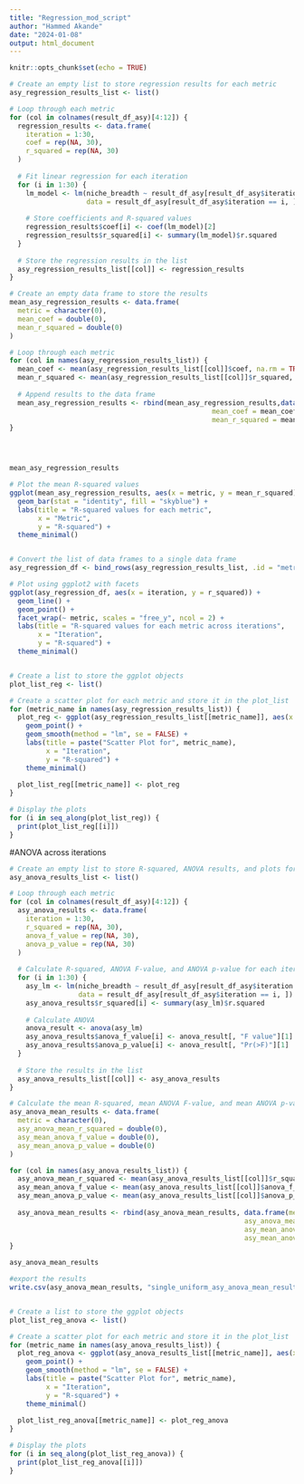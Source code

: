 ```yaml
---
title: "Regression_mod_script"
author: "Hammed Akande"
date: "2024-01-08"
output: html_document
---
```


```r
knitr::opts_chunk$set(echo = TRUE)
```




```r

# Create an empty list to store regression results for each metric
asy_regression_results_list <- list()

# Loop through each metric
for (col in colnames(result_df_asy)[4:12]) { 
  regression_results <- data.frame(
    iteration = 1:30,
    coef = rep(NA, 30),
    r_squared = rep(NA, 30)
  )
  
  # Fit linear regression for each iteration
  for (i in 1:30) {
    lm_model <- lm(niche_breadth ~ result_df_asy[result_df_asy$iteration == i, col],
                   data = result_df_asy[result_df_asy$iteration == i, ])
    
    # Store coefficients and R-squared values
    regression_results$coef[i] <- coef(lm_model)[2]  
    regression_results$r_squared[i] <- summary(lm_model)$r.squared
  }
  
  # Store the regression results in the list
  asy_regression_results_list[[col]] <- regression_results
}

# Create an empty data frame to store the results
mean_asy_regression_results <- data.frame(
  metric = character(0),
  mean_coef = double(0),
  mean_r_squared = double(0)
)

# Loop through each metric
for (col in names(asy_regression_results_list)) {
  mean_coef <- mean(asy_regression_results_list[[col]]$coef, na.rm = TRUE)
  mean_r_squared <- mean(asy_regression_results_list[[col]]$r_squared, na.rm = TRUE)
  
  # Append results to the data frame
  mean_asy_regression_results <- rbind(mean_asy_regression_results,data.frame(metric = col, 
                                                  mean_coef = mean_coef,
                                                  mean_r_squared = mean_r_squared))
}




mean_asy_regression_results


```


```r



# Plot the mean R-squared values
ggplot(mean_asy_regression_results, aes(x = metric, y = mean_r_squared)) +
  geom_bar(stat = "identity", fill = "skyblue") +
  labs(title = "R-squared values for each metric",
       x = "Metric",
       y = "R-squared") +
  theme_minimal()


# Convert the list of data frames to a single data frame
asy_regression_df <- bind_rows(asy_regression_results_list, .id = "metric")

# Plot using ggplot2 with facets
ggplot(asy_regression_df, aes(x = iteration, y = r_squared)) +
  geom_line() +
  geom_point() +
  facet_wrap(~ metric, scales = "free_y", ncol = 2) +
  labs(title = "R-squared values for each metric across iterations",
       x = "Iteration",
       y = "R-squared") +
  theme_minimal()



```



```r



# Create a list to store the ggplot objects
plot_list_reg <- list()

# Create a scatter plot for each metric and store it in the plot_list
for (metric_name in names(asy_regression_results_list)) {
  plot_reg <- ggplot(asy_regression_results_list[[metric_name]], aes(x = iteration, y = r_squared)) +
    geom_point() +
    geom_smooth(method = "lm", se = FALSE) +
    labs(title = paste("Scatter Plot for", metric_name),
         x = "Iteration",
         y = "R-squared") +
    theme_minimal()
  
  plot_list_reg[[metric_name]] <- plot_reg
}

# Display the plots
for (i in seq_along(plot_list_reg)) {
  print(plot_list_reg[[i]])
}

```




#ANOVA across iterations

```r


# Create an empty list to store R-squared, ANOVA results, and plots for each metric
asy_anova_results_list <- list()

# Loop through each metric
for (col in colnames(result_df_asy)[4:12]) {  
  asy_anova_results <- data.frame(
    iteration = 1:30,
    r_squared = rep(NA, 30),
    anova_f_value = rep(NA, 30),
    anova_p_value = rep(NA, 30)
  )
  
  # Calculate R-squared, ANOVA F-value, and ANOVA p-value for each iteration
  for (i in 1:30) {
    asy_lm <- lm(niche_breadth ~ result_df_asy[result_df_asy$iteration == i, col],
                 data = result_df_asy[result_df_asy$iteration == i, ])
    asy_anova_results$r_squared[i] <- summary(asy_lm)$r.squared
    
    # Calculate ANOVA
    anova_result <- anova(asy_lm)
    asy_anova_results$anova_f_value[i] <- anova_result[, "F value"][1]
    asy_anova_results$anova_p_value[i] <- anova_result[, "Pr(>F)"][1]
  }
  
  # Store the results in the list
  asy_anova_results_list[[col]] <- asy_anova_results
}

# Calculate the mean R-squared, mean ANOVA F-value, and mean ANOVA p-value for each metric
asy_anova_mean_results <- data.frame(
  metric = character(0),
  asy_anova_mean_r_squared = double(0),
  asy_mean_anova_f_value = double(0),
  asy_mean_anova_p_value = double(0)
)

for (col in names(asy_anova_results_list)) {
  asy_anova_mean_r_squared <- mean(asy_anova_results_list[[col]]$r_squared, na.rm = TRUE)
  asy_mean_anova_f_value <- mean(asy_anova_results_list[[col]]$anova_f_value, na.rm = TRUE)
  asy_mean_anova_p_value <- mean(asy_anova_results_list[[col]]$anova_p_value, na.rm = TRUE)
  
  asy_anova_mean_results <- rbind(asy_anova_mean_results, data.frame(metric = col, 
                                                          asy_anova_mean_r_squared = asy_anova_mean_r_squared, 
                                                          asy_mean_anova_f_value = asy_mean_anova_f_value,
                                                          asy_mean_anova_p_value = asy_mean_anova_p_value))
}

asy_anova_mean_results


```

```r

#export the results
write.csv(asy_anova_mean_results, "single_uniform_asy_anova_mean_results.csv")



```


```r


# Create a list to store the ggplot objects
plot_list_reg_anova <- list()

# Create a scatter plot for each metric and store it in the plot_list
for (metric_name in names(asy_anova_results_list)) {
  plot_reg_anova <- ggplot(asy_anova_results_list[[metric_name]], aes(x = iteration, y = r_squared)) +
    geom_point() +
    geom_smooth(method = "lm", se = FALSE) +
    labs(title = paste("Scatter Plot for", metric_name),
         x = "Iteration",
         y = "R-squared") +
    theme_minimal()
  
  plot_list_reg_anova[[metric_name]] <- plot_reg_anova
}

# Display the plots
for (i in seq_along(plot_list_reg_anova)) {
  print(plot_list_reg_anova[[i]])
}


```




